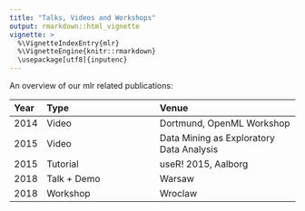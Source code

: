 ```yaml
---
title: "Talks, Videos and Workshops"
output: rmarkdown::html_vignette
vignette: >
  %\VignetteIndexEntry{mlr}
  %\VignetteEngine{knitr::rmarkdown}
  \usepackage[utf8]{inputenc}
---
```


An overview of our mlr related publications:

| Year | Type  | Venue                  | Ressource                                  |
|:-----|:----------------------------------|:-------------------------------------------|
| 2014 | Video | Dortmund, OpenML Workshop | https://www.youtube.com/watch?v=rzjkT1uLNi4|
| 2015 | Video | Data Mining as Exploratory Data Analysis                 | https://www.youtube.com/watch?v=d1PnFiN6nOQ
| 2015 | Tutorial | useR! 2015, Aalborg | https://user2015.math.aau.dk/tutorials#mlr
| 2018 | Talk + Demo | Warsaw | https://github.com/mlr-org/mlr-outreach/tree/master/2018_04_Warsaw
| 2018 | Workshop | Wroclaw | https://github.com/mlr-org/mlr-outreach/tree/master/2018_07_wroclaw
